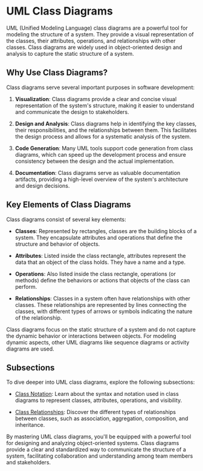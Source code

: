
# UML Class Diagrams

UML (Unified Modeling Language) class diagrams are a powerful tool for modeling the structure of a system. They provide a visual representation of the classes, their attributes, operations, and relationships with other classes. Class diagrams are widely used in object-oriented design and analysis to capture the static structure of a system.

## Why Use Class Diagrams?

Class diagrams serve several important purposes in software development:

1. **Visualization**: Class diagrams provide a clear and concise visual representation of the system's structure, making it easier to understand and communicate the design to stakeholders.

2. **Design and Analysis**: Class diagrams help in identifying the key classes, their responsibilities, and the relationships between them. This facilitates the design process and allows for a systematic analysis of the system.

3. **Code Generation**: Many UML tools support code generation from class diagrams, which can speed up the development process and ensure consistency between the design and the actual implementation.

4. **Documentation**: Class diagrams serve as valuable documentation artifacts, providing a high-level overview of the system's architecture and design decisions.

## Key Elements of Class Diagrams

Class diagrams consist of several key elements:

- **Classes**: Represented by rectangles, classes are the building blocks of a system. They encapsulate attributes and operations that define the structure and behavior of objects.

- **Attributes**: Listed inside the class rectangle, attributes represent the data that an object of the class holds. They have a name and a type.

- **Operations**: Also listed inside the class rectangle, operations (or methods) define the behaviors or actions that objects of the class can perform.

- **Relationships**: Classes in a system often have relationships with other classes. These relationships are represented by lines connecting the classes, with different types of arrows or symbols indicating the nature of the relationship.

<Callout type="info">
Class diagrams focus on the static structure of a system and do not capture the dynamic behavior or interactions between objects. For modeling dynamic aspects, other UML diagrams like sequence diagrams or activity diagrams are used.
</Callout>

## Subsections

To dive deeper into UML class diagrams, explore the following subsections:

- [Class Notation](/user-driven-design-and-uml-class-diagrams/uml-class-diagrams/class-notation): Learn about the syntax and notation used in class diagrams to represent classes, attributes, operations, and visibility.

- [Class Relationships](/user-driven-design-and-uml-class-diagrams/uml-class-diagrams/class-relationships): Discover the different types of relationships between classes, such as association, aggregation, composition, and inheritance.

By mastering UML class diagrams, you'll be equipped with a powerful tool for designing and analyzing object-oriented systems. Class diagrams provide a clear and standardized way to communicate the structure of a system, facilitating collaboration and understanding among team members and stakeholders.